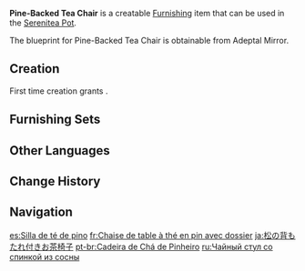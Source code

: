 {{Furnishing Infobox
|id             = 362105
|image          = Item Pine-Backed Tea Chair.png
|category       = Small Furnishing
|subcategory    = Seating
|quality        = 3
|adeptal_energy = 60
|load           = 85
|reduced_load   = 64
|interaction    = Seat
|description    = A backed tea chair made from pine. Its armrests are ingeniously arced for maximum sitting comfort.<br>One can certainly see how this might enhance the experience of listening to an opera while sipping tea.<br>Apparently, some people also dry vegetables on those armrests. One wonders how effective that would be.
|blueprint      = Adeptal Mirror
|adeptal mirror = 1
}}
'''Pine-Backed Tea Chair''' is a creatable [[Furnishing]] item that can be used in the [[Serenitea Pot]].

The blueprint for Pine-Backed Tea Chair is obtainable from Adeptal Mirror.

==Creation==
First time creation grants {{Item|Trust|24|x=60}}.
{{Recipe
|type = Creation
|time = 14h
|Pine Wood = 8
|Red Dye = 4
|sort = Pine Wood;Red Dye
}}

==Furnishing Sets==
{{Craft Usage|type=Furnishing Set}}

==Other Languages==
{{Other Languages
|default_hidden = 1
|en      = Pine-Backed Tea Chair
|zhs     = 松木靠背茶椅
|zhs_rm  = Sōngmù Kàobèi Chá Yǐ
|zht     = 松木靠背茶椅
|zht_rm  = Sōngmù Kàobèi Chá Yǐ
|ja      = 松の背もたれ付きお茶椅子
|ja_rm   = Matsu no Semotare-tsuki Ocha Isu
|ko      = 소나무 등받이 의자
|es      = Silla de té de pino
|fr      = Chaise de table à thé en pin avec dossier
|ru      = Чайный стул со спинкой из сосны
|th      = เก้าอี้ไม้สนมีพนักพิงสำหรับดื่มชา
|th_rm   = 
|vi      = Ghế Uống Trà Gỗ Thông
|de      = Teesessel mit Rückenlehne aus Kiefernholz
|id      = Kursi Teh dengan Sandaran Kayu Pinus
|pt      = Cadeira de Chá de Pinheiro
|tr      = Çam Arkalıklı Çay Sandalyesi
|it      = Sedia da tè in pino
}}

==Change History==
{{Change History|1.5}}

==Navigation==
{{Furnishing Navbox|interior}}

[[es:Silla de té de pino]]
[[fr:Chaise de table à thé en pin avec dossier]]
[[ja:松の背もたれ付きお茶椅子]]
[[pt-br:Cadeira de Chá de Pinheiro]]
[[ru:Чайный стул со спинкой из сосны]]